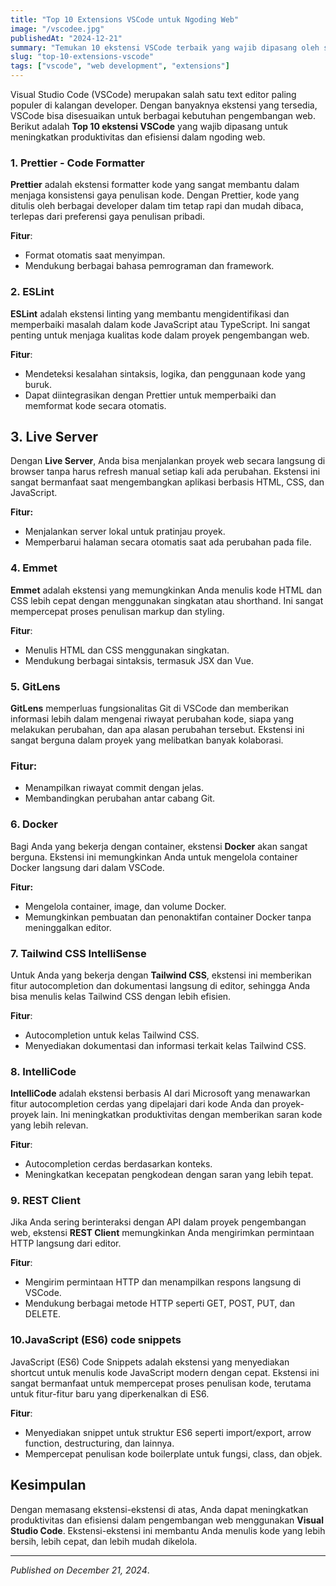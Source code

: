 ```yaml
---
title: "Top 10 Extensions VSCode untuk Ngoding Web"
image: "/vscodee.jpg"
publishedAt: "2024-12-21"
summary: "Temukan 10 ekstensi VSCode terbaik yang wajib dipasang oleh setiap developer web untuk meningkatkan produktivitas dan efisiensi dalam ngoding."
slug: "top-10-extensions-vscode"
tags: ["vscode", "web development", "extensions"]
---
```


Visual Studio Code (VSCode) merupakan salah satu text editor paling populer di kalangan developer. Dengan banyaknya ekstensi yang tersedia, VSCode bisa disesuaikan untuk berbagai kebutuhan pengembangan web. Berikut adalah **Top 10 ekstensi VSCode** yang wajib dipasang untuk meningkatkan produktivitas dan efisiensi dalam ngoding web.

### 1. Prettier - Code Formatter

**Prettier** adalah ekstensi formatter kode yang sangat membantu dalam menjaga konsistensi gaya penulisan kode. Dengan Prettier, kode yang ditulis oleh berbagai developer dalam tim tetap rapi dan mudah dibaca, terlepas dari preferensi gaya penulisan pribadi.

**Fitur**:

- Format otomatis saat menyimpan.
- Mendukung berbagai bahasa pemrograman dan framework.

### 2. ESLint

**ESLint** adalah ekstensi linting yang membantu mengidentifikasi dan memperbaiki masalah dalam kode JavaScript atau TypeScript. Ini sangat penting untuk menjaga kualitas kode dalam proyek pengembangan web.

**Fitur**:

- Mendeteksi kesalahan sintaksis, logika, dan penggunaan kode yang buruk.
- Dapat diintegrasikan dengan Prettier untuk memperbaiki dan memformat kode secara otomatis.

## 3. Live Server

Dengan **Live Server**, Anda bisa menjalankan proyek web secara langsung di browser tanpa harus refresh manual setiap kali ada perubahan. Ekstensi ini sangat bermanfaat saat mengembangkan aplikasi berbasis HTML, CSS, dan JavaScript.

**Fitur:**

- Menjalankan server lokal untuk pratinjau proyek.
- Memperbarui halaman secara otomatis saat ada perubahan pada file.

### 4. Emmet

**Emmet** adalah ekstensi yang memungkinkan Anda menulis kode HTML dan CSS lebih cepat dengan menggunakan singkatan atau shorthand. Ini sangat mempercepat proses penulisan markup dan styling.

**Fitur**:

- Menulis HTML dan CSS menggunakan singkatan.
- Mendukung berbagai sintaksis, termasuk JSX dan Vue.

### 5. GitLens

**GitLens** memperluas fungsionalitas Git di VSCode dan memberikan informasi lebih dalam mengenai riwayat perubahan kode, siapa yang melakukan perubahan, dan apa alasan perubahan tersebut. Ekstensi ini sangat berguna dalam proyek yang melibatkan banyak kolaborasi.

### Fitur:

- Menampilkan riwayat commit dengan jelas.
- Membandingkan perubahan antar cabang Git.

### 6. Docker

Bagi Anda yang bekerja dengan container, ekstensi **Docker** akan sangat berguna. Ekstensi ini memungkinkan Anda untuk mengelola container Docker langsung dari dalam VSCode.

**Fitur:**

- Mengelola container, image, dan volume Docker.
- Memungkinkan pembuatan dan penonaktifan container Docker tanpa meninggalkan editor.

### 7. Tailwind CSS IntelliSense

Untuk Anda yang bekerja dengan **Tailwind CSS**, ekstensi ini memberikan fitur autocompletion dan dokumentasi langsung di editor, sehingga Anda bisa menulis kelas Tailwind CSS dengan lebih efisien.

**Fitur**:

- Autocompletion untuk kelas Tailwind CSS.
- Menyediakan dokumentasi dan informasi terkait kelas Tailwind CSS.

### 8. IntelliCode

**IntelliCode** adalah ekstensi berbasis AI dari Microsoft yang menawarkan fitur autocompletion cerdas yang dipelajari dari kode Anda dan proyek-proyek lain. Ini meningkatkan produktivitas dengan memberikan saran kode yang lebih relevan.

**Fitur**:

- Autocompletion cerdas berdasarkan konteks.
- Meningkatkan kecepatan pengkodean dengan saran yang lebih tepat.

### 9. REST Client

Jika Anda sering berinteraksi dengan API dalam proyek pengembangan web, ekstensi **REST Client** memungkinkan Anda mengirimkan permintaan HTTP langsung dari editor.

**Fitur**:

- Mengirim permintaan HTTP dan menampilkan respons langsung di VSCode.
- Mendukung berbagai metode HTTP seperti GET, POST, PUT, dan DELETE.

### 10.JavaScript (ES6) code snippets

JavaScript (ES6) Code Snippets adalah ekstensi yang menyediakan shortcut untuk menulis kode JavaScript modern dengan cepat. Ekstensi ini sangat bermanfaat untuk mempercepat proses penulisan kode, terutama untuk fitur-fitur baru yang diperkenalkan di ES6.

**Fitur**:

- Menyediakan snippet untuk struktur ES6 seperti import/export, arrow function, destructuring, dan lainnya.
- Mempercepat penulisan kode boilerplate untuk fungsi, class, dan objek.

## Kesimpulan

Dengan memasang ekstensi-ekstensi di atas, Anda dapat meningkatkan produktivitas dan efisiensi dalam pengembangan web menggunakan **Visual Studio Code**. Ekstensi-ekstensi ini membantu Anda menulis kode yang lebih bersih, lebih cepat, dan lebih mudah dikelola.

---

_Published on December 21, 2024_.
